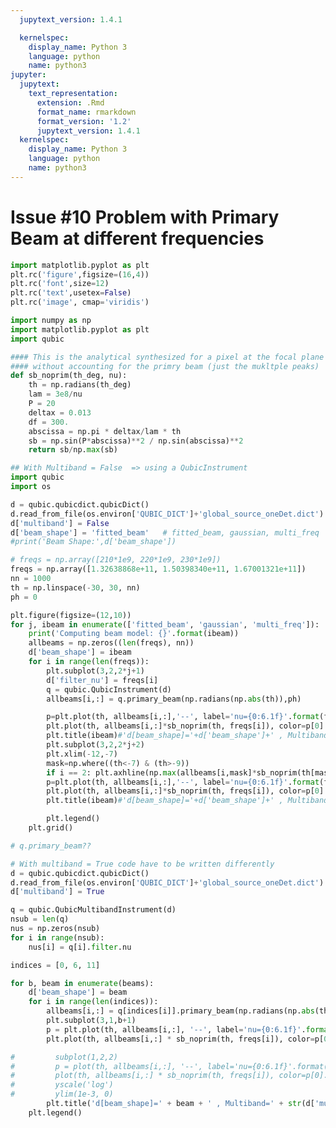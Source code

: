```yaml
---
  jupytext_version: 1.4.1

  kernelspec:
    display_name: Python 3
    language: python
    name: python3
jupyter:
  jupytext:
    text_representation:
      extension: .Rmd
      format_name: rmarkdown
      format_version: '1.2'
      jupytext_version: 1.4.1
  kernelspec:
    display_name: Python 3
    language: python
    name: python3
---
```


# Issue #10 Problem with Primary Beam at different frequencies

```python
import matplotlib.pyplot as plt
plt.rc('figure',figsize=(16,4))
plt.rc('font',size=12)
plt.rc('text',usetex=False)
plt.rc('image', cmap='viridis')

import numpy as np
import matplotlib.pyplot as plt
import qubic
```

```python
#### This is the analytical synthesized for a pixel at the focal plane center 
#### without accounting for the primry beam (just the mukltple peaks)
def sb_noprim(th_deg, nu):
    th = np.radians(th_deg)
    lam = 3e8/nu
    P = 20
    deltax = 0.013
    df = 300.
    abscissa = np.pi * deltax/lam * th
    sb = np.sin(P*abscissa)**2 / np.sin(abscissa)**2
    return sb/np.max(sb)
```

```python
## With Multiband = False  => using a QubicInstrument
import qubic
import os

d = qubic.qubicdict.qubicDict()
d.read_from_file(os.environ['QUBIC_DICT']+'global_source_oneDet.dict')
d['multiband'] = False
d['beam_shape'] = 'fitted_beam'   # fitted_beam, gaussian, multi_freq
#print('Beam Shape:',d['beam_shape'])

# freqs = np.array([210*1e9, 220*1e9, 230*1e9])
freqs = np.array([1.32638868e+11, 1.50398340e+11, 1.67001321e+11])
nn = 1000
th = np.linspace(-30, 30, nn)
ph = 0

plt.figure(figsize=(12,10))
for j, ibeam in enumerate(['fitted_beam', 'gaussian', 'multi_freq']):
    print('Computing beam model: {}'.format(ibeam))
    allbeams = np.zeros((len(freqs), nn))
    d['beam_shape'] = ibeam
    for i in range(len(freqs)):
        plt.subplot(3,2,2*j+1)
        d['filter_nu'] = freqs[i]
        q = qubic.QubicInstrument(d)
        allbeams[i,:] = q.primary_beam(np.radians(np.abs(th)),ph)

        p=plt.plot(th, allbeams[i,:],'--', label='nu={0:6.1f}'.format(freqs[i]/1e9))
        plt.plot(th, allbeams[i,:]*sb_noprim(th, freqs[i]), color=p[0].get_color())
        plt.title(ibeam)#'d[beam_shape]='+d['beam_shape']+' , Multiband='+str(d['multiband']))
        plt.subplot(3,2,2*j+2)
        plt.xlim(-12,-7)
        mask=np.where((th<-7) & (th>-9))
        if i == 2: plt.axhline(np.max(allbeams[i,mask]*sb_noprim(th[mask], freqs[i])), c='g' )
        p=plt.plot(th, allbeams[i,:],'--', label='nu={0:6.1f}'.format(freqs[i]/1e9))
        plt.plot(th, allbeams[i,:]*sb_noprim(th, freqs[i]), color=p[0].get_color())
        plt.title(ibeam)#'d[beam_shape]='+d['beam_shape']+' , Multiband='+str(d['multiband']))

        plt.legend()
    plt.grid()
```

```python
# q.primary_beam??
```

```python
# With multiband = True code have to be written differently
d = qubic.qubicdict.qubicDict()
d.read_from_file(os.environ['QUBIC_DICT']+'global_source_oneDet.dict')
d['multiband'] = True

q = qubic.QubicMultibandInstrument(d)
nsub = len(q)
nus = np.zeros(nsub)
for i in range(nsub): 
    nus[i] = q[i].filter.nu

indices = [0, 6, 11]

for b, beam in enumerate(beams):
    d['beam_shape'] = beam
    for i in range(len(indices)):
        allbeams[i,:] = q[indices[i]].primary_beam(np.radians(np.abs(th)),ph)
        plt.subplot(3,1,b+1)
        p = plt.plot(th, allbeams[i,:], '--', label='nu={0:6.1f}'.format(nus[i]/1e9))
        plt.plot(th, allbeams[i,:] * sb_noprim(th, freqs[i]), color=p[0].get_color())

#         subplot(1,2,2)
#         p = plot(th, allbeams[i,:], '--', label='nu={0:6.1f}'.format(nus[i]/1e9))
#         plot(th, allbeams[i,:] * sb_noprim(th, freqs[i]), color=p[0].get_color())
#         yscale('log')
#         ylim(1e-3, 0)
        plt.title('d[beam_shape]=' + beam + ' , Multiband=' + str(d['multiband']))
    plt.legend()

```

```python

```

```python

```
